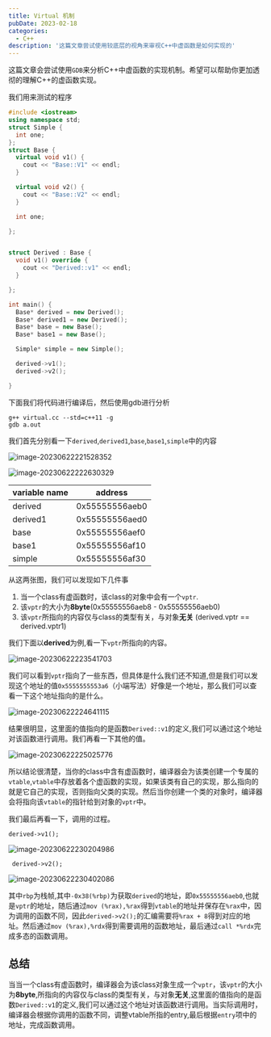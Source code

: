 ```yaml
---
title: Virtual 机制
pubDate: 2023-02-18
categories: 
  - C++ 
description: '这篇文章尝试使用较底层的视角来审视C++中虚函数是如何实现的'
---
```

<link rel="stylesheet"
    href="https://cdn.jsdelivr.net/npm/katex@0.15.2/dist/katex.min.css"
    integrity="sha384-MlJdn/WNKDGXveldHDdyRP1R4CTHr3FeuDNfhsLPYrq2t0UBkUdK2jyTnXPEK1NQ"
    crossorigin="anonymous"
/>

这篇文章会尝试使用`GDB`来分析C++中虚函数的实现机制。希望可以帮助你更加透彻的理解C++的虚函数实现。

我们用来测试的程序

```c++
#include <iostream>
using namespace std;
struct Simple {
  int one;
};
struct Base {
  virtual void v1() {
    cout << "Base::V1" << endl;
  }

  virtual void v2() {
    cout << "Base::V2" << endl;
  }

  int one;

};


struct Derived : Base {
  void v1() override {
    cout << "Derived::v1" << endl;
  }

};

int main() {
  Base* derived = new Derived();
  Base* derived1 = new Derived();
  Base* base = new Base();
  Base* base1 = new Base();

  Simple* simple = new Simple();

  derived->v1();
  derived->v2();

}
```

下面我们将代码进行编译后，然后使用gdb进行分析

```shell
g++ virtual.cc --std=c++11 -g
gdb a.out
```

我们首先分别看一下`derived`,`derived1`,`base`,`base1`,`simple`中的内容

![image-20230622221528352](/pic/C++/virtual-add1.png)


![image-20230622222630329](/pic/C++/virtual-add2.png)

| variable name | address        |
| ------------- | -------------- |
| derived       | 0x55555556aeb0 |
| derived1      | 0x55555556aed0 |
| base          | 0x55555556aef0 |
| base1         | 0x55555556af10 |
| simple        | 0x55555556af30 |

从这两张图，我们可以发现如下几件事

1. 当一个class有虚函数时，该class的对象中会有一个`vptr`.
2. 该`vptr`的大小为**8byte**(0x55555556aeb8 - 0x55555556aeb0)
3. 该`vptr`所指向的内容仅与class的类型有关，与对象**无关** (derived.vptr == derived.vptr1)

我们下面以**derived**为例,看一下`vptr`所指向的内容。

![image-20230622223541703](/pic/C++/vtable.png)

我们可以看到`vptr`指向了一些东西，但具体是什么我们还不知道,但是我们可以发现这个地址的值`0x5555555553a6`（小端写法）好像是一个地址，那么我们可以查看一下这个地址指向的是什么。

![image-20230622224641115](/pic/C++/vtable-content.png)

结果很明显，这里面的值指向的是函数`Derived::v1`的定义,我们可以通过这个地址对该函数进行调用。我们再看一下其他的值。

![image-20230622225025776](/pic/C++/vtable-all.png)

所以结论很清楚，当你的class中含有虚函数时，编译器会为该类创建一个专属的`vtable`,`vtable`中存放着各个虚函数的实现，如果该类有自己的实现，那么指向的就是它自己的实现，否则指向父类的实现。然后当你创建一个类的对象时，编译器会将指向该`vtable`的指针给到对象的`vptr`中。

我们最后再看一下，调用的过程。

`derived->v1();`

![image-20230622230204986](/pic/C++/virtual-call1.png)

` derived->v2();`

![image-20230622230402086](/pic/C++/virtual-call2.png)

其中`rbp`为栈帧,其中`-0x38(%rbp)`为获取`derived`的地址，即`0x55555556aeb0`,也就是`vptr`的地址，随后通过`mov (%rax),%rax`得到`vtable`的地址并保存在`%rax`中，因为调用的函数不同，因此`derived->v2();`的汇编需要将`%rax + 8`得到对应的地址。然后通过`mov (%rax),%rdx`得到需要调用的函数地址，最后通过`call *%rdx`完成多态的函数调用。

## 总结

当当一个class有虚函数时，编译器会为该class对象生成一个`vptr`，该`vptr`的大小为**8byte**,所指向的内容仅与class的类型有关，与对象**无关**,这里面的值指向的是函数`Derived::v1`的定义,我们可以通过这个地址对该函数进行调用。当实际调用时，编译器会根据你调用的函数不同，调整vtable所指的entry,最后根据`entry`项中的地址，完成函数调用。